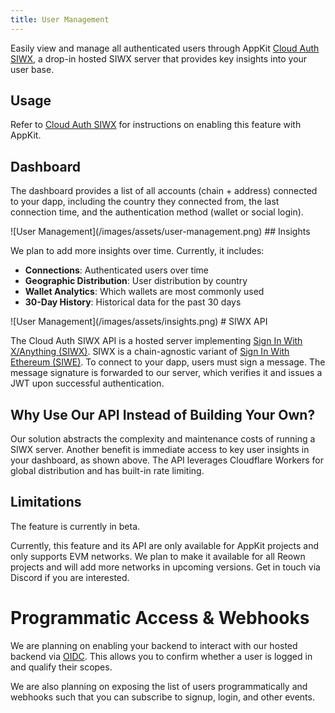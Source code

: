 ```yaml
---
title: User Management
---
```


Easily view and manage all authenticated users through AppKit [Cloud Auth SIWX](/appkit/authentication/siwx/siwx-cloud-auth), a drop-in hosted SIWX server that provides key insights into your user base.

## Usage

Refer to [Cloud Auth SIWX](/appkit/authentication/siwx/siwx-cloud-auth) for instructions on enabling this feature with AppKit.

## Dashboard

The dashboard provides a list of all accounts (chain + address) connected to your dapp, including the country they connected from, the last connection time, and the authentication method (wallet or social login).
<Frame>
![User Management](/images/assets/user-management.png)
</Frame>
## Insights

We plan to add more insights over time. Currently, it includes:

- **Connections**: Authenticated users over time  
- **Geographic Distribution**: User distribution by country  
- **Wallet Analytics**: Which wallets are most commonly used  
- **30-Day History**: Historical data for the past 30 days  

<Frame>
![User Management](/images/assets/insights.png)
</Frame>
# SIWX API

The Cloud Auth SIWX API is a hosted server implementing [Sign In With X/Anything (SIWX)](https://chainagnostic.org/CAIPs/caip-122). SIWX is a chain-agnostic variant of [Sign In With Ethereum (SIWE)](https://eips.ethereum.org/EIPS/eip-4361). To connect to your dapp, users must sign a message. The message signature is forwarded to our server, which verifies it and issues a JWT upon successful authentication.

## Why Use Our API Instead of Building Your Own?

Our solution abstracts the complexity and maintenance costs of running a SIWX server. Another benefit is immediate access to key user insights in your dashboard, as shown above. The API leverages Cloudflare Workers for global distribution and has built-in rate limiting.

## Limitations

<Warning>
The feature is currently in beta.
</Warning>

Currently, this feature and its API are only available for AppKit projects and only supports EVM networks. We plan to make it available for all Reown projects and will add more networks in upcoming versions. Get in touch via Discord if you are interested.

# Programmatic Access & Webhooks

We are planning on enabling your backend to interact with our hosted backend via [OIDC](https://openid.net/developers/how-connect-works/). This allows you to confirm whether a user is logged in and qualify their scopes.

We are also planning on exposing the list of users programmatically and webhooks such that you can subscribe to signup, login, and other events.
